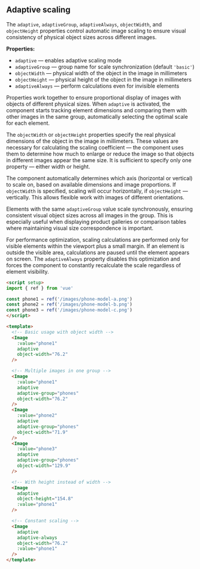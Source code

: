 ## Adaptive scaling

The `adaptive`, `adaptiveGroup`, `adaptiveAlways`, `objectWidth`, and `objectHeight` properties control automatic image scaling to ensure visual consistency of physical object sizes across different images.

**Properties:**

- `adaptive` — enables adaptive scaling mode
- `adaptiveGroup` — group name for scale synchronization (default `'basic'`)
- `objectWidth` — physical width of the object in the image in millimeters
- `objectHeight` — physical height of the object in the image in millimeters
- `adaptiveAlways` — perform calculations even for invisible elements

Properties work together to ensure proportional display of images with objects of different physical sizes. When `adaptive` is activated, the component starts tracking element dimensions and comparing them with other images in the same group, automatically selecting the optimal scale for each element.

The `objectWidth` or `objectHeight` properties specify the real physical dimensions of the object in the image in millimeters. These values are necessary for calculating the scaling coefficient — the component uses them to determine how much to enlarge or reduce the image so that objects in different images appear the same size. It is sufficient to specify only one property — either width or height.

The component automatically determines which axis (horizontal or vertical) to scale on, based on available dimensions and image proportions. If `objectWidth` is specified, scaling will occur horizontally, if `objectHeight` — vertically. This allows flexible work with images of different orientations.

Elements with the same `adaptiveGroup` value scale synchronously, ensuring consistent visual object sizes across all images in the group. This is especially useful when displaying product galleries or comparison tables where maintaining visual size correspondence is important.

For performance optimization, scaling calculations are performed only for visible elements within the viewport plus a small margin. If an element is outside the visible area, calculations are paused until the element appears on screen. The `adaptiveAlways` property disables this optimization and forces the component to constantly recalculate the scale regardless of element visibility.

```html
<script setup>
import { ref } from 'vue'

const phone1 = ref('/images/phone-model-a.png')
const phone2 = ref('/images/phone-model-b.png')
const phone3 = ref('/images/phone-model-c.png')
</script>

<template>
  <!-- Basic usage with object width -->
  <Image
    :value="phone1"
    adaptive
    object-width="76.2"
  />

  <!-- Multiple images in one group -->
  <Image
    :value="phone1"
    adaptive
    adaptive-group="phones"
    object-width="76.2"
  />
  <Image
    :value="phone2"
    adaptive
    adaptive-group="phones"
    object-width="71.9"
  />
  <Image
    :value="phone3"
    adaptive
    adaptive-group="phones"
    object-width="129.9"
  />

  <!-- With height instead of width -->
  <Image
    adaptive
    object-height="154.8"
    :value="phone1"
  />

  <!-- Constant scaling -->
  <Image
    adaptive
    adaptive-always
    object-width="76.2"
    :value="phone1"
  />
</template>
```
